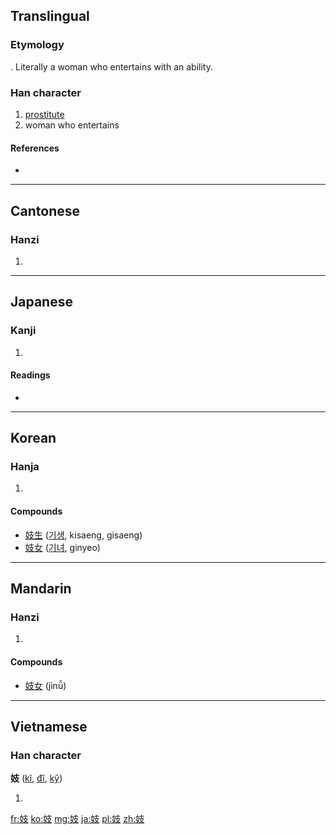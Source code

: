 ==Translingual==

===Etymology===
{{Han compound|女|技}}. Literally a woman who entertains with an ability.

===Han character===
{{Han char|rn=38|rad=女|as=04|sn=7|four=4444<sub>7</sub>|canj=女十水 (VJE)}}

# [[prostitute]]
# woman who entertains

====References====
* {{Han ref|kx=0256.170|dkj=06083|dj=0520.150|hdz=21029.170|uh=5993|ud=22931|bh=A7B2|bd=42930}}

----

==Cantonese==

===Hanzi===
{{yue-hanzi|jyut=|y=gei6}}

# {{defn|Cantonese|sort=女04}}

----

==Japanese==

===Kanji===
{{ja-kanji|grade=|rs=女04}}

# {{defn|Japanese|sort=女04}}

====Readings====
* {{ja-readings|on=[[き]] (ki), [[ぎ]] (gi)|kun=[[わざおぎ]] (wazaogi)}}

----

==Korean==

===Hanja===
{{ko-hanja|hangeul=기|rv=gi|mr=ki}}

# {{defn|Korean|sort=女04}}

====Compounds====
* [[妓生]] ([[기생]], kisaeng, gisaeng)
* [[妓女]] ([[기녀]], ginyeo)

----

==Mandarin==

===Hanzi===
{{cmn-hanzi|pin=[[jì]] ([[ji4]])|wg=chi<sup>4</sup>}}

# {{defn|Mandarin|sort=女04}}

====Compounds====
* [[妓女]] (jìnǚ)

----

==Vietnamese==

===Han character===
'''妓''' ([[kĩ]], [[đĩ]], [[kỹ]])

# {{defn|Vietnamese}}

[[fr:妓]]
[[ko:妓]]
[[mg:妓]]
[[ja:妓]]
[[pl:妓]]
[[zh:妓]]